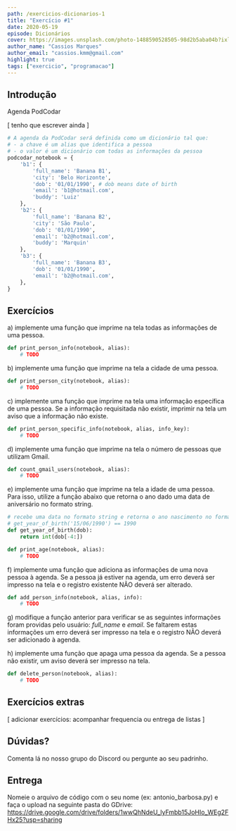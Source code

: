 ```yaml
---
path: /exercicios-dicionarios-1
title: "Exercício #1"
date: 2020-05-19
episode: Dicionários
cover: https://images.unsplash.com/photo-1488590528505-98d2b5aba04b?ixlib=rb-1.2.1&ixid=eyJhcHBfaWQiOjEyMDd9&auto=format&fit=crop&w=1907&q=80
author_name: "Cassios Marques"
author_email: "cassios.kmm@gmail.com"
highlight: true
tags: ["exercicio", "programacao"]
---
```


## Introdução
Agenda PodCodar

[ tenho que escrever ainda ]

```python
# A agenda da PodCodar será definida como um dicionário tal que:
# - a chave é um alias que identifica a pessoa
# - o valor é um dicionário com todas as informações da pessoa
podcodar_notebook = {
    'b1': {
        'full_name': 'Banana B1',
        'city': 'Belo Horizonte',
        'dob': '01/01/1990', # dob means date of birth
        'email': 'b1@hotmail.com',
        'buddy': 'Luiz'
    },
    'b2': {
        'full_name': 'Banana B2',
        'city': 'São Paulo',
        'dob': '01/01/1990',
        'email': 'b2@hotmail.com',
        'buddy': 'Marquin'
    },
    'b3': {
        'full_name': 'Banana B3',
        'dob': '01/01/1990',
        'email': 'b2@hotmail.com',
    },
}
```

## Exercícios
a) implemente uma função que imprime na tela todas as informações de uma pessoa.
```python
def print_person_info(notebook, alias):
    # TODO
```

b) implemente uma função que imprime na tela a cidade de uma pessoa.
```python
def print_person_city(notebook, alias):
    # TODO
```

c) implemente uma função que imprime na tela uma informação específica de uma pessoa. Se a informação requisitada não existir, imprimir na tela um aviso que a informação não existe.
```python
def print_person_specific_info(notebook, alias, info_key):
    # TODO
```

d) implemente uma função que imprime na tela o número de pessoas que utilizam Gmail.
```python
def count_gmail_users(notebook, alias):
    # TODO
```

e) implemente uma função que imprime na tela a idade de uma pessoa. Para isso, utilize a função abaixo que retorna o ano dado uma data de aniversário no formato string.
```python
# recebe uma data no formato string e retorna o ano nascimento no formato inteiro. Ex:
# get_year_of_birth('15/06/1990') == 1990
def get_year_of_birth(dob):
    return int(dob[-4:])

def print_age(notebook, alias):
    # TODO
```

f) implemente uma função que adiciona as informações de uma nova pessoa à agenda. Se a pessoa já estiver na agenda, um erro deverá ser impresso na tela e o registro existente NÃO deverá ser alterado.
```python
def add_person_info(notebook, alias, info):
    # TODO
```

g) modifique a função anterior para verificar se as seguintes informações foram providas pelo usuário: *full_name* e *email*.
Se faltarem estas informações um erro deverá ser impresso na tela e o registro NÃO deverá ser adicionado à agenda.

h) implemente uma função que apaga uma pessoa da agenda. Se a pessoa não existir, um aviso deverá ser impresso na tela.
```python
def delete_person(notebook, alias):
    # TODO
```


## Exercícios extras
[ adicionar exercícios: acompanhar frequencia ou entrega de listas ]


## Dúvidas?
Comenta lá no nosso grupo do Discord ou pergunte ao seu padrinho.


## Entrega

Nomeie o arquivo de código com o seu nome (ex: antonio_barbosa.py) e faça o upload na seguinte pasta do GDrive:
https://drive.google.com/drive/folders/1wwQhNdeU_lyFmbb15JoHIo_WEg2FHx25?usp=sharing

<div style={{alignItems: "center", display: "flex", justifyContent: "center"}}>
    <Logo/>
</div>